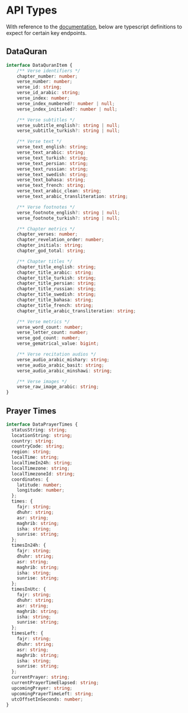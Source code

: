 # API Types

With reference to the [documentation](/developer/api-documentation), below are typescript definitions to expect for certain key endpoints.

## DataQuran

```typescript copy
interface DataQuranItem {
    /** Verse identifiers */
    chapter_number: number;
    verse_number: number;
    verse_id: string;
    verse_id_arabic: string;
    verse_index: number;
    verse_index_numbered?: number | null;
    verse_index_initialed?: number | null;

    /** Verse subtitles */
    verse_subtitle_english?: string | null;
    verse_subtitle_turkish?: string | null;

    /** Verse text */
    verse_text_english: string;
    verse_text_arabic: string;
    verse_text_turkish: string;
    verse_text_persian: string;
    verse_text_russian: string;
    verse_text_swedish: string;
    verse_text_bahasa: string;
    verse_text_french: string;
    verse_text_arabic_clean: string;
    verse_text_arabic_transliteration: string;

    /** Verse footnotes */
    verse_footnote_english?: string | null;
    verse_footnote_turkish?: string | null;

    /** Chapter metrics */
    chapter_verses: number;
    chapter_revelation_order: number;
    chapter_initials: string;
    chapter_god_total: string;

    /** Chapter titles */
    chapter_title_english: string;
    chapter_title_arabic: string;
    chapter_title_turkish: string;
    chapter_title_persian: string;
    chapter_title_russian: string;
    chapter_title_swedish: string;
    chapter_title_bahasa: string;
    chapter_title_french: string;
    chapter_title_arabic_transliteration: string;

    /** Verse metrics */
    verse_word_count: number;
    verse_letter_count: number;
    verse_god_count: number;
    verse_gematrical_value: bigint;

    /** Verse recitation audios */
    verse_audio_arabic_mishary: string;
    verse_audio_arabic_basit: string;
    verse_audio_arabic_minshawi: string;

    /** Verse images */
    verse_raw_image_arabic: string;
}
```

## Prayer Times

```typescript copy
interface DataPrayerTimes {
  statusString: string;
  locationString: string;
  country: string;
  countryCode: string;
  region: string;
  localTime: string;
  localTimeIn24h: string;
  localTimezone: string;
  localTimezoneId: string;
  coordinates: {
    latitude: number;
    longitude: number;
  };
  times: {
    fajr: string;
    dhuhr: string;
    asr: string;
    maghrib: string;
    isha: string;
    sunrise: string;
  };
  timesIn24h: {
    fajr: string;
    dhuhr: string;
    asr: string;
    maghrib: string;
    isha: string;
    sunrise: string;
  };
  timesInUtc: {
    fajr: string;
    dhuhr: string;
    asr: string;
    maghrib: string;
    isha: string;
    sunrise: string;
  };
  timesLeft: {
    fajr: string;
    dhuhr: string;
    asr: string;
    maghrib: string;
    isha: string;
    sunrise: string;
  };
  currentPrayer: string;
  currentPrayerTimeElapsed: string;
  upcomingPrayer: string;
  upcomingPrayerTimeLeft: string;
  utcOffsetInSeconds: number;
}
```